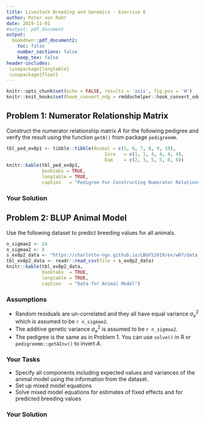 ```yaml
---
title: Livestock Breeding and Genomics - Exercise 6
author: Peter von Rohr
date: 2019-11-01
#output: pdf_document 
output:
  bookdown::pdf_document2:
    toc: false
    number_sections: false
    keep_tex: false
header-includes:
 \usepackage{longtable}
 \usepackage{float}
---
```


```r
knitr::opts_chunk$set(echo = FALSE, results = 'asis', fig.pos = 'H')
knitr::knit_hooks$set(hook_convert_odg = rmddochelper::hook_convert_odg)
```

## Problem 1: Numerator Relationship Matrix
Construct the numerator relationship matrix $A$ for the following pedigree and verify the result using the function `getA()` from package `pedigreemm`. 

```r
tbl_ped_ex8p1 <- tibble::tibble(Animal = c(5, 6, 7, 8, 9, 10),
                                    Sire   = c(1, 1, 4, 4, 4, 4),
                                    Dam    = c(2, 3, 5, 5, 6, 6))
knitr::kable(tbl_ped_ex8p1, 
             booktabs = TRUE,
             longtable = TRUE,
             caption   = "Pedigree For Constructing Numerator Relationship Matrix")
```


### Your Solution


## Problem 2: BLUP Animal Model
Use the following dataset to predict breeding values for all animals.

```r
n_sigmae2 <- 24
n_sigmaa2 <- 8
s_ex8p2_data <- "https://charlotte-ngs.github.io/LBGFS2019/ex/w07/data_ex06_p02.csv"
tbl_ex8p2_data <- readr::read_csv(file = s_ex8p2_data)
knitr::kable(tbl_ex8p2_data,
             booktabs  = TRUE,
             longtable = TRUE,
             caption   = "Data for Animal Model")
```


### Assumptions

* Random residuals are un-correlated and they all have equal variance $\sigma_e^2$ which is assumed to be `r n_sigmae2`.
* The additive genetic variance $\sigma_a^2$ is assumed to be `r n_sigmaa2`.
* The pedigree is the same as in Problem 1. You can use `solve()` in R or `pedigreemm::getAInv()` to invert $A$.


### Your Tasks

* Specify all components including expected values and variances of the animal model using the information from the dataset.
* Set up mixed model equations
* Solve mixed model equations for estimates of fixed effects and for predicted breeding values


### Your Solution
